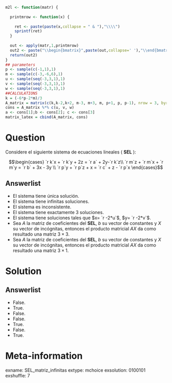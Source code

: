 ```r
m2l <- function(matr) {
  
  printmrow <- function(x) {
    
    ret <- paste(paste(x,collapse = " & "),"\\\\")
    sprintf(ret)
  }
  
  out <- apply(matr,1,printmrow)
  out2 <- paste("\\begin{bmatrix}",paste(out,collapse=' '),"\\end{bmatrix}")
  return(out2)
}
## parameters
p <- sample(c(-1,1),1)
m <- sample(c(-3,-6,6),1)
u <- sample(seq(-3,3,1),1)
v <- sample(seq(-3,3,1),1)
w <- sample(seq(-3,3,1),1)
##CALCULATIONS
k = (-6*p-2*m)/3
A_matrix = matrix(c(k,k-2,k+2, m-3, m+3, m, p+1, p, p-1), nrow = 3, byrow = T)
cons = A_matrix %*% c(u, v, w)
a <- cons[1];b <- cons[2]; c <- cons[3]
matrix_latex = cbind(A_matrix, cons)
```

Question
========

Considere el siguiente sistema de ecuaciones lineales ( **SEL** ):

$$\begin{cases} `r k`x + `r k`y + 2z = `r a` + 2y-`r k`z\\
                 `r m`z + `r m`x + `r m`y = `r b` + 3x - 3y \\
                `r p`y + `r p`z + x = `r c` + z - `r p`x
                \end{cases}$$

Answerlist
----------
* El sistema tiene única solución.
* El sistema tiene infinitas soluciones.
* El sistema es inconsistente.
* El sistema tiene exactamente 3 soluciones.
* El sistema tiene soluciones tales que $x= `r -2*u`$, $y= `r -2*v`$.
* Sea $A$ la matriz de coeficientes del **SEL**, $b$ su vector de constantes y $X$ su vector de incógnitas, entonces el producto matricial $AX$ da como resultado una matriz $3\times 3$.
* Sea $A$ la matriz de coeficientes del **SEL**, $b$ su vector de constantes y $X$ su vector de incógnitas, entonces el producto matricial $AX$ da como resultado una matriz $3\times 1$.
 
Solution
========

Answerlist
----------
* False.
* True.
* False.
* False.
* True.
* False.
* True.

Meta-information
================
exname: SEL_matriz_infinitas
extype: mchoice
exsolution: 0100101
exshuffle: 7
